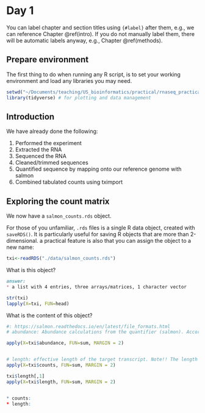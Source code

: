 # Day 1 {#day1}

You can label chapter and section titles using `{#label}` after them, e.g., we can reference Chapter \@ref(intro). If you do not manually label them, there will be automatic labels anyway, e.g., Chapter \@ref(methods).



## Prepare environment

The first thing to do when running any R script, is to set your working environment and load any libraries you may need.

```r
setwd("~/Documents/teaching/US_bioinformatics/practical/rnaseq_practical/")
library(tidyverse) # for plotting and data management
```


## Introduction

We have already done the following:

1. Performed the experiment
2. Extracted the RNA
3. Sequenced the RNA
4. Cleaned/trimmed sequences
5. Quantified sequence by mapping onto our reference genome with salmon
6. Combined tabulated counts using tximport


## Exploring the count matrix

We now have a `salmon_counts.rds` object.

For those of you unfamiliar, `.rds` files is a single R data object, created with `saveRDS()`. It is particularly useful for saving R objects that are more than 2-dimensional. a practical feature is also that you can assign the object to a new name:

```r
txi<-readRDS("./data/salmon_counts.rds")
```

What is this object?
```md
answer:
* a list with 4 entries, three arrays/matrices, 1 character vector
```

 
```r
str(txi)
lapply(X=txi, FUN=head)
```

What is the content of this object?

```r
#: https://salmon.readthedocs.io/en/latest/file_formats.html
# abundance: Abundance calculations from the quantifier (salmon). According to the salmon documentions, this is TPM. How could we double check this? - columns should add up to 1 million:

apply(X=txi$abundance, FUN=sum, MARGIN = 2)


# length: effective length of the target transcript. Note!! The length is not the same : This is the computed effective length of the target transcript. It takes into account all factors being modeled that will effect the probability of sampling fragments from this transcript, including the fragment length distribution and sequence-specific and gc-fragment bias (if they are being modeled).
apply(X=txi$counts, FUN=sum, MARGIN = 2)

txi$length[,1]
apply(X=txi$length, FUN=sum, MARGIN = 2)


* counts: 
* length: 

```


